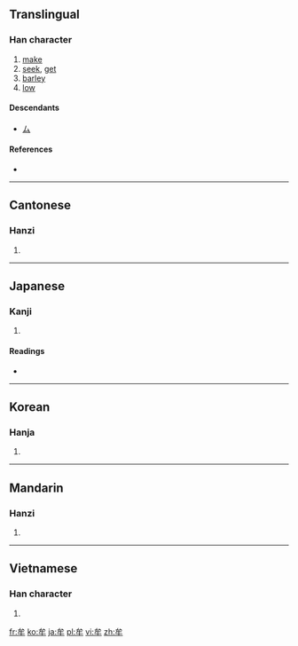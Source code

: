 ==Translingual==

===Han character===
{{Han char|rn=93|rad=牛|as=02|sn=6|four=2350<sub>0</sub>|canj=戈竹手 (IHQ)}}

# [[make]]
# [[seek]], [[get]]
# [[barley]]
# [[low]]

====Descendants====
* [[ム]]

====References====
* {{Han ref|kx=0697.060|dkj=19928|dj=1109.040|hdz=31800.070|uh=725F|ud=29279|bh=A6C8|bd=42696}}

----

==Cantonese==

===Hanzi===
{{yue-hanzi|jyut=|y=mau4}}

# {{defn|Cantonese|sort=牛02}}

----

==Japanese==

===Kanji===
{{ja-kanji|grade=|rs=牛02}}

# {{defn|Japanese|sort=牛02}}

====Readings====
* {{ja-readings|on=[[ぼう]] (bō), [[む]] (mu)|kun=[[むさぼる]] (musaboru)}}

----

==Korean==

===Hanja===
{{ko-hanja|hangeul=모|eumhun=|rv=mo|mr=mo|y=mo}}

# {{defn|Korean|sort=牛02}}

----

==Mandarin==

===Hanzi===
{{cmn-hanzi|pin=[[móu]] ([[mou2]])|wg=mou<sup>2</sup>}}

# {{defn|Mandarin|sort=牛02}}

----

==Vietnamese==

===Han character===
{{vi-hantu|rậm mưu|rs=牛02}}

# {{defn|Vietnamese|sort=牛02}}

[[fr:牟]]
[[ko:牟]]
[[ja:牟]]
[[pl:牟]]
[[vi:牟]]
[[zh:牟]]